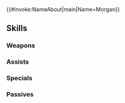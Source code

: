 {{#invoke:NameAbout|main|Name=Morgan}}{{HeroPage Tabs}}
{{Hero Infobox
|Name=Morgan
|Title=Lad from Afar
|GrowthModifier=Gen 2
|WeaponType=Red Tome
|MoveType=Infantry
|Origin=Fire Emblem Awakening
|Gender=Male
|actorEN=Todd Haberkorn
|actorJP=細谷佳正
|artist=Tobi
|resplendentArtist=えいひ
|releaseDate=March 9, 2018
|poolDate=March 22, 2018
|randomStartTime=2018-04-09T07:00:00Z
|poolRarities=3,4
|TagID=マーク男
|InternalID=226
|Person=Morgan M
|cv1=10
|cv2=6900800
|description=Robin's son. An aspiring tactician with no memory. Cheerful and loves to study. Appears in Fire Emblem Awakening.
|Properties=demoted_201904,resplendent,muspell
|resplendentStartTime=2023-08-25T07:00:00Z
|resplendentEndTime=2023-09-10T06:59:59Z
}}
{{Stats Page
|Lv1HP=18|Lv1ATK=7|Lv1SPD=8|Lv1DEF=5|Lv1RES=7
|GRHP=45|GRATK=60|GRSPD=60|GRDEF=35|GRRES=45
}}
==Skills==
===Weapons===
{{Weapons Table
|weapon1=Flux
|weapon1Default=1
|weapon1Unlock=1
|weapon2=Ruin
|weapon2Default=3
|weapon2Unlock=2
|weapon3=Fenrir
|weapon3Default=4
|weapon3Unlock=3
|weapon4=Grima's Truth
|weapon4Default=5
|weapon4Unlock=5
}}
===Assists===
{{Assists Table}}
===Specials===
{{Specials Table
|special1=Dragon Gaze
|special1Default=4
|special1Unlock=3
|special2=Dragon Fang
|special2Unlock=4
}}
===Passives===
{{Passives Table
|passiveB1=Dull Ranged 1
|passiveB2=Dull Ranged 2
|passiveB3=Dull Ranged 3
|passiveB1Unlock=3
|passiveB2Unlock=4
|passiveB3Unlock=5
|passiveC1=Spur Res 1
|passiveC2=Spur Def/Res 1
|passiveC3=Spur Def/Res 2
|passiveC1Unlock=1
|passiveC2Unlock=2
|passiveC3Unlock=4
}}
{{Heroes Navbox}}
